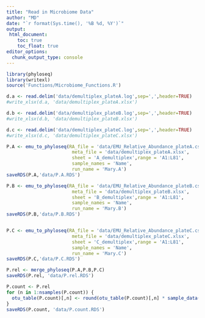 ```yaml
---
title: "Read in Microbiome Data"
author: "MD"
date: "`r format(Sys.time(), '%B %d, %Y')`"
output: 
 html_document:
    toc: true
    toc_float: true
editor_options: 
  chunk_output_type: console
---
```




```r
library(phyloseq)
library(writexl)
source('Functions/Microbiome_Functions.R')
```

```r
d.a <- read.delim('data/demultiplex_plateA.log',sep=',',header=TRUE)
#write_xlsx(d.a, 'data/demultiplex_plateA.xlsx')

d.b <- read.delim('data/demultiplex_plateB.log',sep=',',header=TRUE)
#write_xlsx(d.b, 'data/demultiplex_plateB.xlsx')

d.c <- read.delim('data/demultiplex_plateC.log',sep=',',header=TRUE)
#write_xlsx(d.c, 'data/demultiplex_plateC.xlsx')
```


```r
P.A <- emu_to_phyloseq(RA_file = 'data/EMU_Relative_Abundance_plateA.csv',
                        meta_file = 'data/demultiplex_plateA.xlsx',
                        sheet = 'A_demultiplex',range = 'A1:L81',
                        sample_names = 'Name',
                        run_name = 'Mary.A')
saveRDS(P.A,'data/P.A.RDS')

P.B <- emu_to_phyloseq(RA_file = 'data/EMU_Relative_Abundance_plateB.csv',
                        meta_file = 'data/demultiplex_plateB.xlsx',
                        sheet = 'B_demultiplex',range = 'A1:L81',
                        sample_names = 'Name',
                        run_name = 'Mary.B')
saveRDS(P.B,'data/P.B.RDS')


P.C <- emu_to_phyloseq(RA_file = 'data/EMU_Relative_Abundance_plateC.csv',
                        meta_file = 'data/demultiplex_plateC.xlsx',
                        sheet = 'C_demultiplex',range = 'A1:L81',
                        sample_names = 'Name',
                        run_name = 'Mary.C')
saveRDS(P.C,'data/P.C.RDS')

P.rel <- merge_phyloseq(P.A,P.B,P.C)
saveRDS(P.rel, 'data/P.rel.RDS')

P.count <- P.rel
for (n in 1:nsamples(P.count)) {
  otu_table(P.count)[,n] <- round(otu_table(P.count)[,n] * sample_data(P.count)$final[n], 0)
}
saveRDS(P.count, 'data/P.count.RDS')

```



